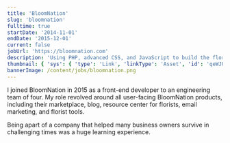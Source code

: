 ```yaml
---
title: 'BloomNation'
slug: 'bloomnation'
fulltime: true
startDate: '2014-11-01'
endDate: '2015-12-01'
current: false
jobUrl: 'https://bloomnation.com'
description: 'Using PHP, advanced CSS, and JavaScript to build the florist web platform.'
thumbnail: { 'sys': { 'type': 'Link', 'linkType': 'Asset', 'id': 'qeWJU4SqTQ6mrupTZ1ozK' } }
bannerImage: /content/jobs/bloomnation.png
---
```


I joined BloomNation in 2015 as a front-end developer to an engineering team of four. My role
revolved around all user-facing BloomNation products, including their marketplace, blog, resource
center for florists, email marketing, and florist tools.

Being apart of a company that helped many business owners survive in challenging times was a huge
learning experience.
